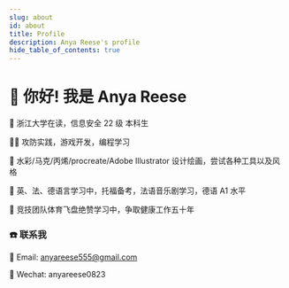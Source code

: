 ```yaml
---
slug: about
id: about
title: Profile
description: Anya Reese's profile
hide_table_of_contents: true
---
```



# 👋 你好! 我是 Anya Reese

👩 浙江大学在读，信息安全 22 级 本科生

👨‍💻 攻防实践，游戏开发，编程学习

🎨 水彩/马克/丙烯/procreate/Adobe Illustrator 设计绘画，尝试各种工具以及风格

📖 英、法、德语言学习中，托福备考，法语音乐剧学习，德语 A1 水平

🥏 竞技团队体育飞盘绝赞学习中，争取健康工作五十年

### ☎️ 联系我

📧 Email: anyareese555@gmail.com

🔮 Wechat: anyareese0823
